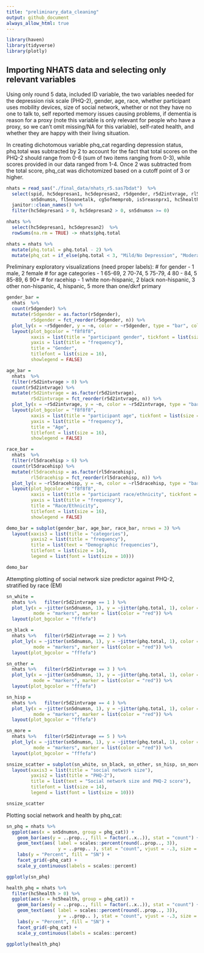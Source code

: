 ```yaml
---
title: "preliminary_data_cleaning"
output: github_document
always_allow_html: true
---
```


```r
library(haven)
library(tidyverse)
library(plotly)
```

## Importing NHATS data and selecting only relevant variables

Using only round 5 data, included ID variable, the two variables needed for the depression risk scale (PHQ-2), gender, age, race, whether participant uses mobility devices, size of social network, whether or not they have no one to talk to, self reported memory issues causing problems, if dementia is reason for a proxy (note this variable is only relevant for people who have a proxy, so we can't omit missing/NA for this variable), self-rated health, and whether they are happy with their living situation. 

In creating dichotomous variable phq_cat regarding depression status, phq.total was subtracted by 2 to account for the fact that total scores on the PHQ-2 should range from 0-6 (sum of two items ranging from 0-3), while scores provided in our data ranged from 1-4. Once 2 was subtracted from the total score, phq_cat was dichotomized based on a cutoff point of 3 or higher.


```r
nhats = read_sas("./final_data/nhats_r5.sas7bdat")  %>%
  select(spid, hc5depresan1, hc5depresan2, r5dgender, r5d2intvrage, rl5dracehisp, md5canewlker, 
         sn5dnumsn, fl5noonetalk, cg5ofmemprob, is5reasnprx1, hc5health, wb5truestme4) %>%
  janitor::clean_names() %>%   
  filter(hc5depresan1 > 0, hc5depresan2 > 0, sn5dnumsn >= 0)

nhats %>% 
  select(hc5depresan1, hc5depresan2)  %>% 
  rowSums(na.rm = TRUE) -> nhats$phq.total

nhats = nhats %>%
  mutate(phq.total = phq.total - 2) %>% 
  mutate(phq_cat = if_else(phq.total < 3, "Mild/No Depression", "Moderate/Severe Depression")) 

```

Preliminary exploratory visualizations (need proper labels): 
# for gender - 1 male, 2 female 
# for age categories - 1 65-69, 2 70-74, 5 75-79, 4 80 - 84, 5 85-89, 6 90+
# for racehisp  - 1 white non-hispanic, 2 black non-hispanic, 3 other non-hispanic, 4, hispanic, 5 more than one/dkrf primary

```r

gender_bar = 
  nhats  %>%   
  count(r5dgender) %>% 
  mutate(r5dgender = as.factor(r5dgender),
         r5dgender = fct_reorder(r5dgender, n)) %>% 
  plot_ly(x = ~r5dgender, y = ~n, color = ~r5dgender, type = "bar", colors = "viridis") %>% 
  layout(plot_bgcolor = "f8f8f8",
         xaxis = list(title = "participant gender", tickfont = list(size = 11)), 
         yaxis = list(title = "frequency"), 
         title = "Gender",  
         titlefont = list(size = 16),
         showlegend = FALSE)

age_bar = 
  nhats  %>%   
  filter(r5d2intvrage > 0) %>% 
  count(r5d2intvrage) %>% 
  mutate(r5d2intvrage = as.factor(r5d2intvrage),
         r5d2intvrage = fct_reorder(r5d2intvrage, n)) %>% 
  plot_ly(x = ~r5d2intvrage, y = ~n, color = ~r5d2intvrage, type = "bar", colors = "viridis") %>% 
  layout(plot_bgcolor = "f8f8f8",
         xaxis = list(title = "participant age", tickfont = list(size = 11)), 
         yaxis = list(title = "frequency"), 
         title = "Age",  
         titlefont = list(size = 16),
         showlegend = FALSE)

race_bar = 
  nhats  %>%   
  filter(rl5dracehisp > 6) %>% 
  count(rl5dracehisp) %>% 
  mutate(rl5dracehisp = as.factor(rl5dracehisp),
         rl5dracehisp = fct_reorder(rl5dracehisp, n)) %>% 
  plot_ly(x = ~rl5dracehisp, y = ~n, color = ~rl5dracehisp, type = "bar", colors = "viridis") %>% 
  layout(plot_bgcolor = "f8f8f8",
         xaxis = list(title = "participant race/ethnicity", tickfont = list(size = 11)), 
         yaxis = list(title = "frequency"), 
         title = "Race/Ethnicity",  
         titlefont = list(size = 16),
         showlegend = FALSE)

demo_bar = subplot(gender_bar, age_bar, race_bar, nrows = 3) %>%
  layout(xaxis3 = list(title = "categories"), 
         yaxis2 = list(title = "frequency"),
         title = list(text = "Demographic frequencies"), 
         titlefont = list(size = 14),
         legend = list(font = list(size = 10)))

demo_bar 

```

Attempting plotting of social network size predictor against PHQ-2, stratified by race (EM)

```r

sn_white = 
  nhats %>%   filter(r5d2intvrage == 1 ) %>% 
  plot_ly(x = ~jitter(sn5dnumsn, 1), y = ~jitter(phq.total, 1), color = ~sn5dnumsn, type = "scatter", 
          mode = "markers", marker = list(color = "red")) %>% 
  layout(plot_bgcolor = "fffefa") 

sn_black = 
  nhats %>%   filter(r5d2intvrage == 2 ) %>% 
  plot_ly(x = ~jitter(sn5dnumsn, 1), y = ~jitter(phq.total, 1), color = ~sn5dnumsn, type = "scatter", 
          mode = "markers", marker = list(color = "red")) %>% 
  layout(plot_bgcolor = "fffefa") 

sn_other = 
  nhats %>%   filter(r5d2intvrage == 3 ) %>% 
  plot_ly(x = ~jitter(sn5dnumsn, 1), y = ~jitter(phq.total, 1), color = ~sn5dnumsn, type = "scatter", 
          mode = "markers", marker = list(color = "red")) %>% 
  layout(plot_bgcolor = "fffefa") 

sn_hisp = 
  nhats %>%   filter(r5d2intvrage == 4 ) %>% 
  plot_ly(x = ~jitter(sn5dnumsn, 1), y = ~jitter(phq.total, 1), color = ~sn5dnumsn, type = "scatter", 
          mode = "markers", marker = list(color = "red")) %>% 
  layout(plot_bgcolor = "fffefa") 

sn_more = 
  nhats %>%   filter(r5d2intvrage == 5 ) %>% 
  plot_ly(x = ~jitter(sn5dnumsn, 1), y = ~jitter(phq.total, 1), color = ~sn5dnumsn, type = "scatter", 
          mode = "markers", marker = list(color = "red")) %>% 
  layout(plot_bgcolor = "fffefa") 

snsize_scatter = subplot(sn_white, sn_black, sn_other, sn_hisp, sn_more, nrows = 5) %>%
  layout(xaxis3 = list(title = "social network size"), 
         yaxis2 = list(title = "PHQ-2"),
         title = list(text = "Social network size and PHQ-2 score"), 
         titlefont = list(size = 14),
         legend = list(font = list(size = 10)))

snsize_scatter 

```

Plotting social network and health by phq_cat:

```r
sn_phq = nhats %>% 
  ggplot(aes(x = sn5dnumsn, group = phq_cat)) + 
    geom_bar(aes(y = ..prop.., fill = factor(..x..)), stat = "count") +
    geom_text(aes( label = scales::percent(round(..prop.., 3)),
                   y = ..prop.. ), stat = "count", vjust = -.3, size = 2.5) +
    labs(y = "Percent", fill = "SN") +
    facet_grid(~phq_cat) +
    scale_y_continuous(labels = scales::percent)

ggplotly(sn_phq)

health_phq = nhats %>% 
  filter(hc5health > 0) %>%
  ggplot(aes(x = hc5health, group = phq_cat)) + 
    geom_bar(aes(y = ..prop.., fill = factor(..x..)), stat = "count") +
    geom_text(aes( label = scales::percent(round(..prop.., 3)),
                   y = ..prop.. ), stat = "count", vjust = -.3, size = 2.5) +
    labs(y = "Percent", fill = "SN") +
    facet_grid(~phq_cat) +
    scale_y_continuous(labels = scales::percent)

ggplotly(health_phq)
```


